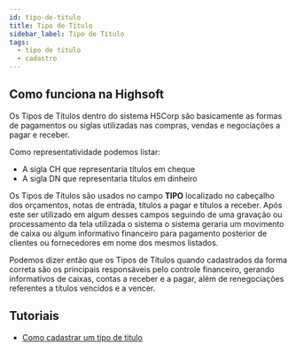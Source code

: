 ```yaml
---
id: tipo-de-titulo
title: Tipo de Título
sidebar_label: Tipo de Título
tags:
  - tipo de titulo
  - cadastro
---
```


## Como funciona na Highsoft

Os Tipos de Títulos dentro do sistema HSCorp são basicamente as formas de pagamentos ou siglas utilizadas nas compras, vendas e negociações a pagar e receber.

Como representatividade podemos listar:

- A sigla CH que representaria títulos em cheque
- A sigla DN que representaria títulos em dinheiro

Os Tipos de Títulos são usados no campo **TIPO** localizado no cabeçalho dos orçamentos, notas de entrada, títulos a pagar e títulos a receber. Após este ser utilizado em algum desses campos seguindo de uma gravação ou processamento da tela utilizada o sistema o sistema geraria um movimento de caixa ou algum informativo financeiro para pagamento posterior de clientes ou fornecedores em nome dos mesmos listados.

Podemos dizer então que os Tipos de Títulos quando cadastrados da forma correta são os principais responsáveis pelo controle financeiro, gerando informativos de caixas, contas a receber e a pagar, além de renegociações referentes a títulos vencidos e a vencer.

## Tutoriais

- [Como cadastrar um tipo de titulo](/faq/como-cadastrar-tipo-de-titulo)
